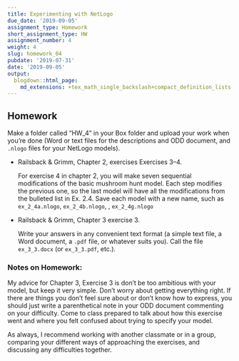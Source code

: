 ```yaml
---
title: Experimenting with NetLogo
due_date: '2019-09-05'
assignment_type: Homework
short_assignment_type: HW
assignment_number: 4
weight: 4
slug: homework_04
pubdate: '2019-07-31'
date: '2019-09-05'
output:
  blogdown::html_page:
    md_extensions: +tex_math_single_backslash+compact_definition_lists
---
```

## Homework
Make a folder called "HW_4" in your Box folder and upload your work when you're done (Word or text files for the descriptions and ODD document, and `.nlogo` files for your NetLogo models).

* Railsback & Grimm, Chapter 2, exercises Exercises 3--4.

  For exercise 4 in chapter 2, you will make seven sequential modifications of the basic mushroom hunt model. Each step modifies the previous one, so the last model will have all the modifications from the bulleted list in Ex. 2.4. Save each model with a new name, such as `ex_2_4a.nlogo`, `ex_2_4b.nlogo`, \dots, `ex_2_4g.nlogo`

* Railsback & Grimm, Chapter 3 exercise 3.

  Write your answers in any convenient text format (a simple text file, a Word document, a `.pdf` file, or whatever suits you). Call the file `ex_3_3.docx` (or `ex_3_3.pdf`, etc.).

### Notes on Homework:

My advice for Chapter 3, Exercise 3 is don't be too ambitious with your model, but keep it very
simple. Don't worry about getting everything right. If there are things you don't feel sure about or
don't know how to express, you should just write a parenthetical note in your ODD document commenting
on your difficulty. Come to class prepared to talk about how this exercise went and where
you felt confused about trying to specify your model.

As always, I recommend working with another classmate or in a group, comparing your different ways of approaching the exercises, and discussing any difficulties together.